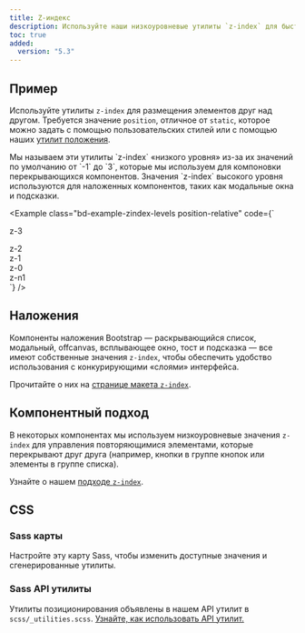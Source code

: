 ```yaml
---
title: Z-индекс
description: Используйте наши низкоуровневые утилиты `z-index` для быстрого изменения уровня стека элемента или компонента.
toc: true
added:
  version: "5.3"
---
```


## Пример

Используйте утилиты `z-index` для размещения элементов друг над другом. Требуется значение `position`, отличное от `static`, которое можно задать с помощью пользовательских стилей или с помощью наших [утилит положения]([[docsref:/utilities/position/]]).

<Callout>
Мы называем эти утилиты `z-index` «низкого уровня» из-за их значений по умолчанию от `-1` до `3`, которые мы используем для компоновки перекрывающихся компонентов. Значения `z-index` высокого уровня используются для наложенных компонентов, таких как модальные окна и подсказки.
</Callout>

<Example class="bd-example-zindex-levels position-relative" code={`<div class="z-3 position-absolute p-5 rounded-3"><span>z-3</span></div>
<div class="z-2 position-absolute p-5 rounded-3"><span>z-2</span></div>
<div class="z-1 position-absolute p-5 rounded-3"><span>z-1</span></div>
<div class="z-0 position-absolute p-5 rounded-3"><span>z-0</span></div>
<div class="z-n1 position-absolute p-5 rounded-3"><span>z-n1</span></div>`} />

## Наложения

Компоненты наложения Bootstrap — раскрывающийся список, модальный, offcanvas, всплывающее окно, тост и подсказка — все имеют собственные значения `z-index`, чтобы обеспечить удобство использования с конкурирующими «слоями» интерфейса.

Прочитайте о них на [странице макета `z-index`]([[docsref:/layout/z-index]]).

## Компонентный подход

В некоторых компонентах мы используем низкоуровневые значения `z-index` для управления повторяющимися элементами, которые перекрывают друг друга (например, кнопки в группе кнопок или элементы в группе списка).

Узнайте о нашем [подходе `z-index`]([[docsref:/extend/approach#z-index-scales]]).

## CSS

### Sass карты

Настройте эту карту Sass, чтобы изменить доступные значения и сгенерированные утилиты.

<ScssDocs name="zindex-levels-map" file="scss/_variables.scss" />

### Sass API утилиты

Утилиты позиционирования объявлены в нашем API утилит в `scss/_utilities.scss`. [Узнайте, как использовать API утилит.]([[docsref:/utilities/api#using-the-api]])

<ScssDocs name="utils-zindex" file="scss/_utilities.scss" />
